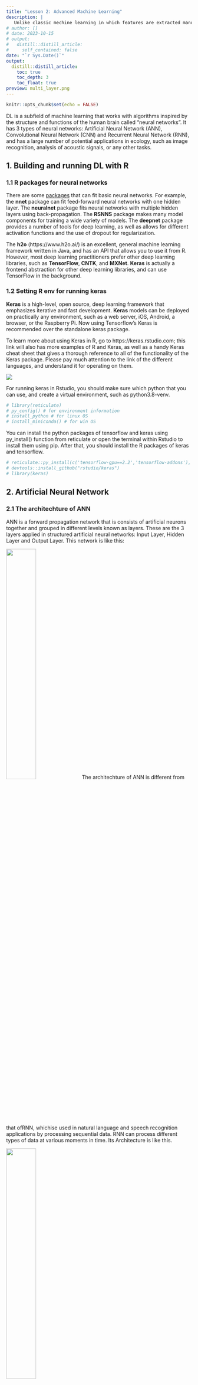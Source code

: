 ```yaml
---
title: "Lesson 2: Advanced Machine Learning"
description: |
   Unlike classic mechine learning in which features are extracted manually, deep learning (DL) can automatically extract features from data. When the amount of data is increased, DL is an effective algorithm, and gives better performance than classic machine larning. This section will guide you how to build DL with your own data.
# author: []
# date: 2023-10-15
# output:
#   distill::distill_article:
#     self_contained: false
date: "`r Sys.Date()`"
output:
  distill::distill_article:
    toc: true
    toc_depth: 3
    toc_float: true
preview: multi_layer.png
---
```



```r
knitr::opts_chunk$set(echo = FALSE)
```

DL is a subfield of machine learning that works with algorithms inspired by the structure and functions of the human brain called "neural networks". It has 3 types of neural networks: Artificial Neural Network (ANN), Convolutional Neural Network (CNN) and Recurrent Neural Network (RNN), and has a large number of potential applications in ecology, such as image recognition, analysis of acoustic signals, or any other tasks.

## 1. Building and running DL with R

### 1.1 R packages for neural networks
There are some [packages](https://subscription.packtpub.com/book/big-data-and-business-intelligence/9781788992893/1/ch01lvl1sec06/setting-up-your-r-environment) that can fit basic neural networks. For example, the **nnet** package can fit feed-forward neural networks with one hidden layer. The **neuralnet** package fits neural networks with multiple hidden layers using back-propagation. The **RSNNS** package makes many model components for training a wide variety of models. The **deepnet** package provides a number of tools for deep learning, as well as allows for different activation functions and the use of dropout for regularization.

The **h2o** (https://www.h2o.ai/) is an excellent, general machine learning framework written in Java, and has an API that allows you to use it from R. However, most deep learning practitioners prefer other deep learning libraries, such as **TensorFlow**, **CNTK**, and **MXNet**. **Keras** is actually a frontend abstraction for other deep learning libraries, and can use TensorFlow in the background. 

### 1.2 Setting R env for running keras
**Keras** is a high-level, open source, deep learning framework that emphasizes iterative and fast development. **Keras** models can be deployed on practically any environment, such as a web server, iOS, Android, a browser, or the Raspberry Pi. Now using Tensorflow’s Keras is recommended over the standalone keras package.

To learn more about using Keras in R, go to https://keras.rstudio.com; this link will also has more examples of R and Keras, as well as a handy Keras cheat sheet that gives a thorough reference to all of the functionality of the Keras package. Please pay much attention to the link of the different languages, and understand it for operating on them. 

![](r_python.png)

For running keras in Rstudio, you should make sure which python that you can use, and create a virtual environment, such as python3.8-venv.

```r
# library(reticulate)
# py_config() # for environment information
# install_python # for linux OS 
# install_miniconda() # for win OS
```

You can install the python packages of tensorflow and keras using py_install() function from reticulate or open the terminal within Rstudio to install them using pip. After that, you should install the R packages of keras and tensorflow. 

```r
# reticulate::py_install(c('tensorflow-gpu==2.2','tensorflow-addons'), pip = TRUE)
# devtools::install_github("rstudio/keras")
# library(keras)
```

## 2. Artificial Neural Network

### 2.1 The architechture of ANN
ANN is a forward propagation network that is consists of artificial neurons together and grouped in different levels known as layers. These are the 3 layers applied in structured artificial neural networks: Input Layer, Hidden Layer and Output Layer. This network is like this:

![](ANN.png){width=40% heigh=20% .external}
The architechture of ANN is different from that ofRNN, whichise used in natural language and speech recognition applications by processing sequential data. RNN can process different types of data at various moments in time. Its Architecture is like this.

![](RNN.png){width=40% heigh=20% .external}

### 2.2 Constructing ANN networks

A Keras model is the Sequential or functional class. Here we focus on the sequential model and pay attention to: 1) creating a fully-connected neural network architecture, 2) applying neural nets to regression and classification, 3) training neural nets with stochastic gradient descent, and 4) improving performance with dropout, batch normalization, and other techniques. For more details, see [the site](https://www.kaggle.com/code/ryanholbrook/a-single-neuron)

Neural networks are composed of neurons, each of which individually performs only a simple computation (see the box1). 

<div class="warning" style='padding:0.1em; background-color:#E9D8FD; color:#69337A'>
<span>
<p style='margin-top:1em; text-align:center'>
<b>Box 1: Basic knowledge of neural networks</b></p>
<p style='margin-left:1em;'>

**Single Input**

A larger network starts with a single neuron model as a baseline. Single neuron models are linear models. For example, training a model with 'sugars' as input and 'calories' as output in the dataset of [cereals](https://www.kaggle.com/datasets/crawford/80-cereals) like this.

<br>
<center>
![](linearUnit.png){width="30%"}
</center></br>

The formula for this neuron would be $y=wx+b$

**Multiple Inputs**

If we wanted to expand our model to include things like fiber or protein content, we can just add more input connections to the neuron, and multiply each input to its connection weight and then add them all together.

<br>
<center>
![](MultipleInput.png){width=30%}
</center></br>

The formula for this neuron would be  $y=w_{0}x_{0}+w_{1}x_{1}+w_{2}x_{2}+b$.
<br>
</p>
<p style='margin-bottom:1em; margin-right:1em; text-align:right; font-family:Georgia'> 
</p></span>
</div>
<br>

We can define the sequential model for allowing a neural network to "learns" by modifying the weight of each feature.

```r
# Create a network with one linear unit
#model = keras.Sequential([
#    layers.Dense(units=1, input_shape=[3])
#])
```

The first argument, units, defining how many outputs we want. In this case just predicting 'calories', so units=1. The second argument, input_shape, telling Keras the dimensions of the inputs. Setting input_shape=[3] ensures the model to accept three features as input ('sugars', 'fiber', and 'protein'). This model is now ready to be fit to training data!

We can combine and modify these single units to model more complex relationships that deep neural nets work for. Let's see the box2 to understand how we stack layers to get complex data transformations. We have some nonlinearity with activation functions (see the box2).

<div class="warning" style='padding:0.1em; background-color:#E9D8FD; color:#69337A'>
<span>
<p style='margin-top:1em; text-align:center'>
<b>Box 2: Constructing neural networks</b></p>
<p style='margin-left:1em;'>

**Layers**

We collect together linear units, and then get a dense layer through a common set of inputs. 

<br><center>
![](DenseLayer1.png){width=30%}
</center></br>

Each layer in a neural network performs relatively simple transformation. Through a deep stack of layers, a neural network can transform its inputs in more and more complex ways.

**Activation Function**

Without activation functions, neural networks can only learn linear relationships (lines and planes). So we need are activation functions to fit curves. The common activation function is the rectifier function max(0,x).

<br>
<center>
![](ReLU.png){width=40%}
</center>
</br>

When we attach the rectifier to a linear unit, we get a rectified linear unit or ReLU. Applying a ReLU activation to a linear unit means the output becomes $max(0, w * x + b)$. We stack layers inside a Sequential model, and add an activation function after the hidden layers, the network has the ability to learn more complex (non-linear) relationships in the data.

<br><center>
![](StackingLayers.png){width=50%}
</center></br>

Notice that the final (output) layer is a linear unit (meaning, no activation function). That makes this network appropriate to a regression task, where we are trying to predict some arbitrary numeric value. Other tasks (like classification) might require an activation function on the output.

</p>
<p style='margin-bottom:1em; margin-right:1em; text-align:right; font-family:Georgia'> 
</p></span>
</div>
<br>

The Sequential model we've been using will connect together a list of layers in order from first layer (input) to last layer (output). This creates a model in the above figure.

```r
#model = keras.Sequential([
    # the hidden ReLU layers
#    layers.Dense(units=4, activation='relu', input_shape=[2]),
#    layers.Dense(units=3, activation='relu'),
#    # the linear output layer 
##])
```

As for the dataset of [cereals](https://www.kaggle.com/datasets/crawford/80-cereals), we've chosen a three-layer network with over 1500 neurons. This network should be capable of learning fairly complex relationships in the data.

```r
#model = keras.Sequential([
#    layers.Dense(512, activation='relu', input_shape=[11]),
#    layers.Dense(512, activation='relu'),
#    layers.Dense(512, activation='relu'),
#    layers.Dense(1),
#])
```

### 2.3 Compiling neutral networks

Training a network model is to adjust its weights so that it can transform the features (inputs) into the target (output). If successfully train a network, its weights must represent some relationships between those features and that target (see the box3).


<div class="warning" style='padding:0.1em; background-color:#E9D8FD; color:#69337A'>
<span>
<p style='margin-top:1em; text-align:center'>
<b>Box 3: Compiling neural networks</b></p>
<p style='margin-left:1em;'>

**The Loss Function**

The loss function measures the disparity between the the target's true value and the value the model predicts. A common loss function for regression is the mean absolute error (MAE), i.e., abs(y_true - y_pred). Besides MAE, other loss functions for regression problems are the mean-squared error (MSE) or the Huber loss (both available in Keras). For classification, the common function is to measure the accuracy.

**Optimizer, minibatch and epoch**

All of the optimization algorithms used in deep learning belong to a family called stochastic gradient descent (SGD). They are iterative algorithms that train a network in steps like this:

- Sample some training data and run it through the network to make predictions.
- Measure the loss between the predictions and the true values.
- Finally, adjust the weights in a direction that makes the loss smaller.

Adam is an SGD algorithm that has an adaptive learning rate that makes it suitable for most problems without any parameter tuning. Adam is a great general-purpose optimizer. RMSpro is a good one for regression problems.

Each iteration's sample of training data is called a minibatch (often "batch"), while a complete round of the training data is called an epoch. The number of epochs you train is how many times the network will see each training example.

**Learning Rate and Batch Size**

The learning rate and the size of the minibatches are the two parameters that have the largest effect on how the SGD training proceeds.  

</p>
<p style='margin-bottom:1em; margin-right:1em; text-align:right; font-family:Georgia'> 
</p></span>
</div>
<br>

After understanding these things, we should compile the squential model with the optimizer and loss function.


```r
#model.compile(
#    optimizer='adam',
#    loss='mae',
#)
```

Now we're ready to start the training! We've told Keras to feed the optimizer 256 rows of the training data at a time (the batch_size) and to do that 10 times all the way through the dataset (the epochs).

```r
#history = model.fit(
#    X_train, y_train,
#    validation_data=(X_valid, y_valid),
#    batch_size=256,
#    epochs=10,
#)
```

### 2.4 Improving network models

**Capacity**: A model's capacity refers to the size and complexity of the patterns it is able to learn. For neural networks, this is largely determined by how many neurons it has and how they are connected together. If it appears that your network is underfitting data, you should try increasing its capacity.

You can increase the capacity of a network either by making it wider (more units to existing layers) or by making it deeper (adding more layers). Wider networks have an easier time learning more linear relationships, while deeper networks prefer more nonlinear ones. Which is better just depends on the dataset.


```r
#model = keras.Sequential([
#    layers.Dense(16, activation='relu'),
#    layers.Dense(1),
#])

#wider = keras.Sequential([
#    layers.Dense(32, activation='relu'),
#    layers.Dense(1),
#])

#deeper = keras.Sequential([
#    layers.Dense(16, activation='relu'),
#    layers.Dense(16, activation='relu'),
#    layers.Dense(1),
#])
```


**Early Stopping**: Keras keeps a history of the training and validation loss over the epochs. We'll examine the learning curves for evidence of underfitting and overfitting for correcting it (see the box4).

<div class="warning" style='padding:0.1em; background-color:#E9D8FD; color:#69337A'>
<span>
<p style='margin-top:1em; text-align:center'>
<b>Box 4: Improving neural networks</b></p>
<p style='margin-left:1em;'>

**Learning Curves**

When we train a model we've been plotting the loss on the training set epoch by epoch. To this we'll add a plot the validation data too. These plots we call the learning curves.

<center>
![](LearnCurve.png){width=40%}
</center>

When a model learns signal both curves go down, but when it learns noise a gap is created in the curves. You should create models that minimize the size of the gap.

**Early Stopping**

When a model is too eagerly learning noise, the validation loss may start to increase during training. To prevent this, we can simply stop the training whenever it seems the validation loss isn't decreasing anymore. Interrupting the training this way is called early stopping.

<center>
![](StopPoint.png){width=40%}
</center>

Once we detect that the validation loss is starting to rise again, we can reset the weights back to where the minimum occured. This ensures that the model won't continue to learn noise and overfit the data.

</p>
<p style='margin-bottom:1em; margin-right:1em; text-align:right; font-family:Georgia'> 
</p></span>
</div>
<br>

In Keras, we include early stopping in our training through a callback. A callback is just a function you want run every so often while the network trains. The early stopping callback will run after every epoch.

```r
#early_stopping = callbacks.EarlyStopping(
#    min_delta=0.001, # minimium amount of change to count as an improvement
#    patience=20, # how many epochs to wait before stopping
#    restore_best_weights=True,
#)
```

**Special layers**: There are some special layers that do not contain any neurons, but that they are added prevent overfitting and stabilize training. See the box5

<div class="warning" style='padding:0.1em; background-color:#E9D8FD; color:#69337A'>
<span>
<p style='margin-top:1em; text-align:center'>
<b>Box 5: Adding special layers</b></p>
<p style='margin-left:1em;'>

**Dropout**

We randomly drop out some fraction of a layer's input units every step of training, making it much harder for the network to learn those spurious patterns in the training data. Instead, it has to search for broad, general patterns, whose weight patterns tend to be more robust. If you're familiar with random forests as an ensemble of decision trees, it's the same idea.

<center>
![](Dropout.gif){width=40%}
</center>

**Batch Normalization**

It's generally a good idea to put all of your data on a common scale. If it's good to normalize the data before it goes into the network, maybe normalizing inside the network would be better! This special kind of layer can do this. A batch normalization layer looks at each batch as it comes in, first normalizing the batch with its own mean and standard deviation, and then putting the data on a new scale with two trainable rescaling parameters.

Batch normalization is another special layer, which can help correct training that is slow or unstable. 

</p>
<p style='margin-bottom:1em; margin-right:1em; text-align:right; font-family:Georgia'> </p></span>
</div>
<br>

In Keras, the dropout rate argument rate defines what percentage of the input units to shut off. Put the Dropout layer just before the layer you want the dropout applied to:

```r
#keras.Sequential([
#    # ...
#    layers.Dropout(rate=0.3), # apply 30% dropout to the next layer
#    layers.Dense(16),
#    # ...
#])
```
As for batch normalization layers, you can put it after a layer...

```r
#layers.Dense(16, activation='relu'),
#layers.BatchNormalization(),
```

... or between a layer and its activation function:

```r
#layers.Dense(16),
#layers.BatchNormalization(),
#layers.Activation('relu'),
```
And if you add it as the first layer of your network it can act as a kind of adaptive preprocessor, standing in for something like Sci-Kit Learn's StandardScaler.

### 2.5 Examples of ANN 

You are suggested to visit [the site](https://rpubs.com/Nilafhiosagam/541333) or [another site](https://www.kaggle.com/code/yashgyy/deep-learning-with-r-keras-iris-dataset)

<!-- Generally, the Keras script for ANN probably looked like this. -->

<!-- ```{r} -->
<!-- # # Load entire dataset -->
<!-- # # Design model -->
<!-- # model = Sequential() -->
<!-- # [...] # Your architecture -->
<!-- # model.compile() -->
<!-- # # Train model on your dataset -->
<!-- # model.fit(x=X, y=y) -->
<!-- ``` -->

<!-- **Step 1: Checking and setting environment** -->

<!-- Please checking your Rstudio whether it runs in a virtural environment by opening the terminal in Rstudio. If not, doing the following things step-by-step and then examining it again. -->

<!-- ```{r echo=TRUE} -->
<!-- # rm(list = ls()) -->
<!-- # install.packages("reticulate") -->
<!-- # reticulate::py_config() -->
<!-- # reticulate::py_install(c('tensorflow-gpu==2.2','tensorflow-addons'), pip = TRUE) -->
<!-- # library(keras) -->
<!-- ``` -->
<!-- Then loading the data and doing some pre-process them. -->

<!-- **Sept 2: Load iris data and pre-process them** -->

<!-- ```{r echo=TRUE} -->
<!-- # library(tidyverse) -->
<!-- # library(datasets) -->
<!-- # data(iris) -->
<!-- ``` -->
<!-- keras working with a matrix, which elements are the same type, while the targets are factors, the rest is numeric. Use as.numeric() to convert the data to numbers -->

<!-- ```{r echo=TRUE} -->
<!-- # iris[,5] <- as.numeric(iris[,5]) -1 # Transfer the target into numbers, and all -1 for 0, 1, and 2 -->
<!-- # iris <- as.matrix(iris) # Turn `iris` into a matrix -->
<!-- # dimnames(iris) <- NULL # Set iris `dimnames` to `NULL`, that is, just a matrix -->
<!-- ``` -->

<!-- The data are then split into training and test sets by running the following code -->

<!-- ```{r echo=TRUE} -->
<!-- set.seed(1234) -->
<!-- ind <- sample(2, nrow(iris), replace=TRUE, prob=c(0.7, 0.3)) # Sample size "2" means two sets of 1 and 2, sample with replacement -->

<!-- xtrain <- iris[ind==1, 1:4] # Split the features -->
<!-- xtest <- iris[ind==2, 1:4] -->
<!-- ytrain <- iris[ind==1, 5] # Split the targets -->
<!-- ytest <- iris[ind==2, 5] -->
<!-- ``` -->

<!-- For multi-class classification with neural networks, transforming the targets from vector value (0,1,2) to matrix with a boolean for each class -->

<!-- ```{r echo=TRUE} -->
<!-- # trainLabels <- to_categorical(ytrain) # One hot encode training target values -->
<!-- # testLabels <- to_categorical(ytest) # One hot encode test target values -->
<!-- # print(testLabels) # Print out the iris.testLabels to double check the result -->
<!-- ``` -->

<!-- **Step 3: Constructing model and training the model** -->

<!-- Initializing a sequential model that is fully connected, with an activation functions -->

<!-- ```{r echo=TRUE} -->
<!-- # model <- keras_model_sequential() # Initialize a sequential model -->
<!-- # model %>% # Add layers to the model: 4 columns -->
<!-- #   layer_dense(units = 8, activation = 'relu', input_shape = c(4)) %>%  -->
<!-- #   layer_dense(units = 3, activation = 'softmax') -->
<!-- # summary(model) # Print a summary of a model -->
<!-- ``` -->

<!-- With two arguments of optimizer and loss, compiling and fitting the model to training data -->

<!-- ```{r echo=TRUE} -->
<!-- # model %>% compile( # Compile the model -->
<!-- #   loss = 'categorical_crossentropy', # binary classes use binary_crossentropy -->
<!-- #   optimizer = 'adam', # can use Stochastic Gradient Descent (SGD) and RMSprop -->
<!-- #   metrics = 'accuracy' #  for a regression use MSE. -->
<!-- # ) -->
<!-- ``` -->

<!-- After that, training the model. -->

<!-- ```{r echo=TRUE} -->
<!-- # history <- model %>% fit( # Store the fitting history in `history`  -->
<!-- #   xtrain,  -->
<!-- #   trainLabels,  -->
<!-- #   epochs = 200, -->
<!-- #   batch_size = 5,  -->
<!-- #   validation_split = 0.2 -->
<!-- # ) -->
<!-- #  -->
<!-- # plot(history) # Plot the history -->
<!-- ``` -->

<!-- **Step 4: Evaluating the model** -->
<!-- Visualizing the training history to make two separate, one for the model loss and another for its model accuracy -->

<!-- ```{r echo=TRUE} -->
<!-- # plot(history$metrics$loss, main="Model Loss", xlab = "epoch",  -->
<!-- #      ylab="loss", col="blue", type="l") # Plot the model loss of the training data -->
<!-- # lines(history$metrics$val_loss, col="green") # Plot the model loss of the validation data -->
<!-- # legend("topright", c("train","test"), col=c("blue", "green"), lty=c(1,1)) # Add legend -->
<!-- #  -->
<!-- # plot(history$metrics$acc, main="Model Accuracy", xlab = "epoch", ylab="accuracy", col="blue", type="l") # Plot the accuracy of the training data  -->
<!-- # lines(history$metrics$val_acc, col="green") # Plot the accuracy of the validation data -->
<!-- # legend("bottomright", c("train","test"), col=c("blue", "green"), lty=c(1,1)) # Add Legend -->
<!-- ``` -->

<!-- **Step 5: prediction with test data** -->
<!-- Using the model to predict the labels for the test set. As for the multi-class classification with softmax, model %>% predict(x) %>% k_argmax(). As for binary classification with sigmoid, model %>% predict(x) %>% >(0.5) %>% k_cast("int32") -->

<!-- ```{r echo=TRUE} -->
<!-- # classes <- model %>%  -->
<!-- #   predict(xtest, batch_size = 28) %>%  -->
<!-- #   k_argmax() # get the max possibility of a specific class -->
<!-- # table(ytest, as.vector(classes)) # Confusion matrix -->
<!-- # score <- model %>% evaluate(xtest, testLabels, batch_size = 128) # Evaluate on test data and labels -->
<!-- # print(score) # Print the score -->
<!-- ``` -->

<!-- **Step 6: Fine-tuning model** -->

<!-- Adjusting the number of layers and hidden units as well as the number of epochs or the batch size to improve the model. -->

<!-- ```{r echo=TRUE} -->
<!-- # model2 <- keras_model_sequential() # Initialize the sequential model -->
<!-- # model2 %>% # Adding layers to model -->
<!-- #   layer_dense(units = 8, activation = 'relu', input_shape = c(4)) %>%  -->
<!-- #   layer_dense(units = 5, activation = 'relu') %>%  -->
<!-- #   layer_dense(units = 3, activation = 'softmax') -->
<!-- #  -->
<!-- # model2 %>% compile(# Compile the model -->
<!-- #   loss = 'categorical_crossentropy', -->
<!-- #   optimizer = 'adam', -->
<!-- #   metrics = 'accuracy' -->
<!-- # ) -->
<!-- #  -->
<!-- # model2 %>% fit(# Fit the model to the data -->
<!-- #   xtrain, trainLabels,  -->
<!-- #   epochs = 200, batch_size = 5,  -->
<!-- #   validation_split = 0.2 -->
<!-- # ) -->
<!-- #  -->
<!-- # score2 <- model2 %>%  -->
<!-- #   evaluate(xtest, testLabels, batch_size = 128)# Evaluate the model -->
<!-- # print(score2) # Print the score -->
<!-- ``` -->

<!-- By reducing or adding hidden units to model for improving the model, like this. -->

<!-- ```{r echo=TRUE} -->
<!-- # model3 <- keras_model_sequential() # Initialize a sequential model -->
<!-- # model3 %>% # Add layers to model -->
<!-- #   layer_dense(units = 28, activation = 'relu', input_shape = c(4)) %>%  -->
<!-- #   layer_dense(units = 3, activation = 'softmax') -->
<!-- #  -->
<!-- # model3 %>% compile(# Compile the model -->
<!-- #   loss = 'categorical_crossentropy', -->
<!-- #   optimizer = 'adam', -->
<!-- #   metrics = 'accuracy' -->
<!-- # ) -->
<!-- #  -->
<!-- # model3 %>% fit(# Fit the model to the data -->
<!-- #   xtrain, trainLabels,  -->
<!-- #   epochs = 200, batch_size = 5,  -->
<!-- #   validation_split = 0.2 -->
<!-- # ) -->
<!-- #  -->
<!-- # score3 <- model3 %>%  -->
<!-- #   evaluate(xtest, testLabels, batch_size = 128) # Evaluate the model -->
<!-- #  -->
<!-- # print(score3) # Print the score -->
<!-- ``` -->

<!-- **Step 7: Saving and Loading the best Model** -->

<!-- You can save and reload the model, and even deploy them on other platforms  -->

<!-- ```{r echo=TRUE} -->
<!-- # save_model_hdf5(model, "results/my_model.h5") -->
<!-- # model <- load_model_hdf5("results/my_model.h5") -->
<!-- ``` -->

<!-- #### 2.5.2 Runing DL for regression -->

<!-- Building a regression model using deep learning algorithm, please refer to [the site](https://tensorflow.rstudio.com/tutorials/keras/regression). It also follows these steps. -->

<!-- **Step 1: Checking the environment and loading packages** -->

<!-- ```{r echo=TRUE} -->
<!-- # rm(list = ls()) -->
<!-- # library(tensorflow) # loading the the four packages -->
<!-- # library(keras) -->
<!-- # library(tidyverse) -->
<!-- # library(tidymodels) -->
<!-- ``` -->

<!-- **Step 2: Loading data and pre-process** -->

<!-- Loading the data from a website and then clearning them for further analysis. -->

<!-- ```{r echo=TRUE} -->
<!-- # url <- "http://archive.ics.uci.edu/ml/machine-learning-databases/auto-mpg/auto-mpg.data" # loading the data from a URL -->
<!-- # col_names <- c("mpg","cylinders","displacement","horsepower","weight", -->
<!-- #                "acceleration","model_year", "origin","car_name") -->
<!-- # raw_dataset <- read.table( -->
<!-- #   url, -->
<!-- #   header = T, -->
<!-- #   col.names = col_names, -->
<!-- #   na.strings = "?" -->
<!-- # ) -->
<!-- #  -->
<!-- # dataset <- raw_dataset %>% select(-car_name) -->
<!-- #  -->
<!-- # # cleaning the data -->
<!-- # lapply(dataset, function(x) sum(is.na(x))) %>% str() # Drop those rows with NA -->
<!-- # dataset <- na.omit(dataset) -->
<!-- #  -->
<!-- # dataset <- recipe(mpg ~ ., dataset) %>%  # one-hot encode for the original column  -->
<!-- #   step_num2factor(origin, levels = c("USA", "Europe", "Japan")) %>% -->
<!-- #   step_dummy(origin, one_hot = TRUE) %>% # using step_dummy(one_hot = FALSE) for binary -->
<!-- #   prep() %>% # update the recipe -->
<!-- #   bake(new_data = NULL) # view preProcessing data  -->
<!-- #  -->
<!-- # glimpse(dataset) -->
<!-- ``` -->

<!-- Splitting the data into training and test sets, and separating features from labels. Using train set for building model and test set for evaluation of model. -->

<!-- ```{r echo=TRUE} -->
<!-- # split <- initial_split(dataset, 0.8) -->
<!-- # train_dataset <- training(split) -->
<!-- # test_dataset <- testing(split)  -->
<!-- ``` -->

<!-- Reviewing the distribution of a few pairs of columns from the training set, then you may normalize the features and do some conversion of targets. There are lots of things that should be considered. -->

<!-- ```{r echo=TRUE} -->
<!-- # train_dataset %>% -->
<!-- #   select(mpg, cylinders, displacement, weight) %>% -->
<!-- #   GGally::ggpairs() # help identifying the correlations among variables -->
<!-- #  -->
<!-- # skimr::skim(train_dataset) # an alternative to summary() # Note each feature covers a very different range -->
<!-- #  -->
<!-- # # Split features from labels and normalizing feature values of train set -->
<!-- # train_features <- train_dataset %>% select(-mpg) -->
<!-- # test_features <- test_dataset %>% select(-mpg) -->
<!-- #  -->
<!-- # train_labels <- train_dataset %>% select(mpg) -->
<!-- # test_labels <- test_dataset %>% select(mpg) -->
<!-- #  -->
<!-- # # see the different of each feature range and possibly skipping the step -->
<!-- # # my_skim <- skimr::skim_with(numeric = skimr::sfl(mean, sd)) # self-defining summary -->
<!-- # # train_dataset %>% -->
<!-- # #   select(where(~is.numeric(.x))) %>% -->
<!-- # #   pivot_longer( -->
<!-- # #     cols = everything(), names_to = "variable", values_to = "values") %>% -->
<!-- # #   group_by(variable) %>% -->
<!-- # #   summarise(mean = mean(values), sd = sd(values)) -->
<!-- #  -->
<!-- # normalizer <- layer_normalization(axis = -1L) # feature values transferred to the range [0,1] -->
<!-- # normalizer %>% adapt(as.matrix(train_features)) -->
<!-- # print(normalizer$mean) -->
<!-- #  -->
<!-- # # first <- as.matrix(train_features[1,]) -->
<!-- # # cat('First example:', first) -->
<!-- # # cat('Normalized:', as.matrix(normalizer(first))) -->

<!-- # # Normalizing the 'horsepower' input feature  -->
<!-- # horsepower <- matrix(train_features$horsepower) # creating a matrix of the feature -->
<!-- # horsepower_normalizer <- layer_normalization(input_shape = shape(1), axis = NULL) -->
<!-- # horsepower_normalizer %>% adapt(horsepower) -->
<!-- ``` -->

<!-- **Step 3: Building and evaluating linear Model ** -->

<!-- First, building a linear regression with different conditions. First, building a linear regression between 'mpg' and 'horsepower', i.e., for 1 output. -->

<!-- ```{r echo=TRUE} -->
<!-- # horsepower_model <- keras_model_sequential() %>% -->
<!-- #   horsepower_normalizer() %>% -->
<!-- #   layer_dense(units = 1) -->
<!-- # # summary(horsepower_model) -->
<!-- # # Using the untrained model on the first 10 ‘horsepower’ values -->
<!-- # # predict(horsepower_model, horsepower[1:10,]) -->

<!-- # Configuring the training procedure with keras's compile(). -->
<!-- # horsepower_model %>% compile( -->
<!-- #   optimizer = optimizer_adam(learning_rate = 0.1), -->
<!-- #   loss = 'mean_absolute_error' # to be optimized -->
<!-- # ) -->

<!-- # Executing to train a model for 100 epochs -->
<!-- # history <- horsepower_model %>% fit( -->
<!-- #   as.matrix(train_features$horsepower), -->
<!-- #   as.matrix(train_labels), -->
<!-- #   epochs = 100, -->
<!-- #   verbose = 0, # Suppress logging -->
<!-- #   validation_split = 0.2 # validation on 20% of the training data -->
<!-- # ) -->
<!-- # plot(history) # Visualizing the model’s training progress  -->

<!-- # Collecting the results on the test set -->
<!-- # test_results <- list() -->
<!-- # test_results[["horsepower_model"]] <- horsepower_model %>% evaluate( -->
<!-- #   as.matrix(test_features$horsepower), -->
<!-- #   as.matrix(test_labels), -->
<!-- #   verbose = 0 -->
<!-- # ) -->
<!-- # test_results -->
<!-- ``` -->

<!-- Second, building a linear regression with multiple inputs -->

<!-- ```{r echo=TRUE} -->
<!-- # # Constructing a linear regression Model -->
<!-- # linear_model <- keras_model_sequential() %>% -->
<!-- #   normalizer() %>% -->
<!-- #   layer_dense(units = 1) -->

<!-- # summary(horsepower_model) -->
<!-- # Using the untrained model on the first 10 ‘horsepower’ values               -->
<!-- # predict(linear_model, as.matrix(train_features[1:10, ])) -->
<!-- # linear_model$layers[[2]]$kernel -->

<!-- # # configuring the training procedure -->
<!-- # linear_model %>% compile( -->
<!-- #   optimizer = optimizer_adam(learning_rate = 0.1), -->
<!-- #   loss = 'mean_absolute_error' -->
<!-- # ) -->

<!-- # # executing to train a model for 100 epochs -->
<!-- # history <- linear_model %>% fit( -->
<!-- #   as.matrix(train_features), -->
<!-- #   as.matrix(train_labels), -->
<!-- #   epochs = 100, -->
<!-- #   verbose = 0, -->
<!-- #   validation_split = 0.2 -->
<!-- # ) -->

<!-- # # Visualizing the model’s training progress  -->
<!-- # plot(history)  -->
<!-- #  -->
<!-- # # Collecting the results on the test set -->
<!-- # test_results[['linear_model']] <- linear_model %>% -->
<!-- #   evaluate( -->
<!-- #     as.matrix(test_features), -->
<!-- #     as.matrix(test_labels), -->
<!-- #     verbose = 0 -->
<!-- #   ) -->
<!-- ``` -->

<!-- Third, building a deep neural network (DNN) regression with a single input -->

<!-- ```{r echo=TRUE} -->
<!-- # # Normalizing the 'horsepower' input feature  -->
<!-- # horsepower <- matrix(train_features$horsepower) # creating a matrix of the feature -->
<!-- # horsepower_normalizer <- layer_normalization(input_shape = shape(1), axis = NULL) -->
<!-- # horsepower_normalizer %>% adapt(horsepower) -->
<!-- #  -->
<!-- # # Constructing a linear regression Model for 1 output -->
<!-- # dnn_horsepower_model <- keras_model_sequential() %>% -->
<!-- #   horsepower_normalizer() %>% -->
<!-- #   layer_dense(64, activation = 'relu') %>% -->
<!-- #   layer_dense(64, activation = 'relu') %>% -->
<!-- #   layer_dense(1) -->
<!-- #  -->
<!-- # # configuring the training procedure with keras's compile() -->
<!-- # dnn_horsepower_model %>% compile( -->
<!-- #   optimizer = optimizer_adam(learning_rate = 0.1), -->
<!-- #   loss = 'mean_absolute_error' # to be optimized -->
<!-- # ) -->
<!-- #  -->
<!-- # # executing to train a model for 100 epochs -->
<!-- # history <- dnn_horsepower_model %>% fit( -->
<!-- #   as.matrix(train_features$horsepower), -->
<!-- #   as.matrix(train_labels), -->
<!-- #   epochs = 100, -->
<!-- #   verbose = 0,  -->
<!-- #   validation_split = 0.2  -->
<!-- # ) -->
<!-- #  -->
<!-- # # Visualizing the model’s training progress  -->
<!-- # plot(history)  -->
<!-- #  -->
<!-- # # Collecting the results on the test set -->
<!-- # test_results[["dnn_horsepower_model"]] <- dnn_horsepower_model %>% evaluate( -->
<!-- #   as.matrix(test_features$horsepower), -->
<!-- #   as.matrix(test_labels), -->
<!-- #   verbose = 0 -->
<!-- # ) -->

<!-- ``` -->

<!-- Forth, building a deep neural network (DNN) regression with multiple inputs -->

<!-- ```{r echo=TRUE} -->
<!-- # # Normalizing the input features  -->
<!-- # # normalizer <- layer_normalization(axis = -1L) # feature values transferred to the range [0,1] -->
<!-- # # normalizer %>% adapt(as.matrix(train_features)) -->
<!-- #  -->
<!-- # # Constructing a linear regression Model -->
<!-- # dnn_model <- keras_model_sequential() %>% -->
<!-- #   normalizer() %>% -->
<!-- #   layer_dense(64, activation = 'relu') %>% -->
<!-- #   layer_dense(64, activation = 'relu') %>% -->
<!-- #   layer_dense(1) -->
<!-- #  -->
<!-- # # configuring the training procedure -->
<!-- # dnn_model %>% compile( -->
<!-- #   optimizer = optimizer_adam(learning_rate = 0.1), -->
<!-- #   loss = 'mean_absolute_error' -->
<!-- # ) -->
<!-- #  -->
<!-- # # executing to train a model for 100 epochs -->
<!-- # history <- dnn_model %>% fit( -->
<!-- #   as.matrix(train_features), -->
<!-- #   as.matrix(train_labels), -->
<!-- #   epochs = 100, -->
<!-- #   verbose = 0, -->
<!-- #   validation_split = 0.2 -->
<!-- # ) -->
<!-- # # Visualizing the model’s training progress  -->
<!-- # plot(history)  -->
<!-- #  -->
<!-- # # Collecting the results on the test set -->
<!-- # test_results[['dnn_model']] <- dnn_model %>% -->
<!-- #   evaluate( -->
<!-- #     as.matrix(test_features), -->
<!-- #     as.matrix(test_labels), -->
<!-- #     verbose = 0 -->
<!-- #   ) -->
<!-- #  -->
<!-- # sapply(test_results, function(x) x) -->
<!-- ``` -->

<!-- **Step 4: Make predictions**  -->

<!-- ```{r echo=TRUE} -->
<!-- # # make prediction on the test set -->
<!-- # test_predictions <- predict(dnn_model, as.matrix(test_features)) -->
<!-- # ggplot(data.frame(pred = as.numeric(test_predictions), mpg = test_labels$mpg)) + -->
<!-- #   geom_point(aes(x = pred, y = mpg)) + -->
<!-- #   geom_abline(intercept = 0, slope = 1, color = "blue") -->
<!-- #  -->
<!-- # # check the error distribution -->
<!-- # qplot(test_predictions - test_labels$mpg, geom = "density") -->
<!-- # error <- test_predictions - test_labels -->
<!-- ``` -->

<!-- **Step 5: saving the model and reloading it** -->

<!-- ```{r echo=TRUE} -->
<!-- # save_model_tf(dnn_model, 'results/dnn_model1.h5') -->
<!-- # reloaded <- load_model_tf('results/dnn_model1') -->
<!-- #  -->
<!-- # test_results[['reloaded']] <- reloaded %>% evaluate( -->
<!-- #   as.matrix(test_features), -->
<!-- #   as.matrix(test_labels), -->
<!-- #   verbose = 0 -->
<!-- # ) -->
<!-- ``` -->

## 3. Convolutional Neural Network 

### 3.1 The architecture of CNN
CNN is designed for image recognition. They can capture the spatial characteristics of an image. They work in a way like this. 

![Figure from https://serokell.io/blog/introduction-to-convolutional-neural-networks](convolutionNN.png){width=100% heigh=200% .external}
The architectures contain three kinds of layers: convolutional layer, pooling layer, and fully-connected layer. For details about how each layer works, see [here](https://serokell.io/blog/introduction-to-convolutional-neural-networks), as well as [others](https://stanford.edu/~shervine/teaching/cs-230/cheatsheet-convolutional-neural-networks).

### 3.2 Basic conception of CNN

There is much information about CNN conception. You can watch [this video](https://www.youtube.com/watch?v=__6WSqmlJRk&t=10s).

#### 3.2.1 Convolution on an image

Let's take a look this imagine. It has 8x8 pixels, the values of which range from 0 to 255, representing black and white, respectively. For convolution on the imagine, see the box1. 

<div class="warning" style='padding:0.1em; background-color:#E9D8FD; color:#69337A'>
<span>
<p style='margin-top:1em; text-align:center'>
<b>Box 6: Convoluting on an imagine</b></p>
<p style='margin-left:1em;'>

**convolution operation**: Convolution is a fundamental operation in image processing because it is a highly effective way to extract features and filter noise from images. The convolution operation involves sliding the filter over the image, computing the dot product between the filter and the corresponding image pixels at each position, and assigning the result to the central pixel of the filter.

<br>
<center>
![](convollayer.png){width=80%}
</center>
</br>
You can use multiple filters extract pixel values for getting multiple feature maps, other than only one.

<br>
<center>
![](convollayer2.png){width=80%}
</center>
</br>

If convolution on a color image (i.e., RGB, three channels), you should select a filter with same channels to combined their values for a feature map like this.

<br>
<center>
![](convollayer3.png){width=80%}
</center>
</br>

For the convolution operation, you should notice the padding and stride. Padding and stride are two techniques used to improve convolutions operations and make the more efficient. 

**padding**: CNNs commonly use convolution filters with odd height and width values, such as 1, 3, 5, or 7 to  avoid undesirable shrinkage of original imagines.

<br>
<center>
![](padding.png){width=80%}
</center>
</br>

**stride**: The amount of movement between applications of the filter to the input image is referred to as the stride. The stride of the filter on the input image can be used to downsample the size of the output feature map.

<br>
<center>
![](stride.png){width=80%}
</center>
</br>

</p>
<p style='margin-bottom:1em; margin-right:1em; text-align:right; font-family:Georgia'> </p></span>
</div>
<br>

#### 3.2.2 Pooling operation

After extracting features with filters, you can reduce data dimension and emphasize features by pooling layers (see the box7).

<div class="warning" style='padding:0.1em; background-color:#E9D8FD; color:#69337A'>
<span>
<p style='margin-top:1em; text-align:center'>
<b>Box 7: Pooling on a feature map</b></p>
<p style='margin-left:1em;'>

**pooling operation**: The pooling operation involves sliding a two-dimensional filter over each feature map and summarizing the features lying within the region covered by the filter.  This makes the model more robust to variations in the position of the features in the input image. 

<br>
<center>
![](poolinglayer.png){width=80%}
</center>
</br>

</p>
<p style='margin-bottom:1em; margin-right:1em; text-align:right; font-family:Georgia'> </p></span>
</div>
<br>

#### 3.2.3 Flattening and activation functions

After convolution and pooling steps, we are literally going to flatten our pooled feature map into a column like in the image below to feed ANN later on.

<div class="warning" style='padding:0.1em; background-color:#E9D8FD; color:#69337A'>
<span>
<p style='margin-top:1em; text-align:center'>
<b>Box 8: Flattening for a columon</b></p>
<p style='margin-left:1em;'>

Basically, flattening just takes the numbers row by row, and put them into this one long column.

<br>
<center>
![](flatteninglayer.png){width=80%}
</center>
</br>

**Activation function**: First note that the hidden and output layers usually have activation functions such as sigmoid, tanh, ReLU, identity, etc. Activation functions in hidden layers are usually nonlinear, e.g. ReLU (rectified linear unit), which is a piecewise linear function that introduces the most simple nonlinearity. ReLU  Those in an output layer used are linear function g(z)=z, such as softmax.  

<br>
<center>
![](activation.png){width=60%}
</center>
</br>

</p>
<p style='margin-bottom:1em; margin-right:1em; text-align:right; font-family:Georgia'> </p></span>
</div>
<br>

### 3.3 An example of defining and training CNN Model
#### 3.3.1 Designing CNN model

Now there have some pictures of animals with dogs, cats and loans. There are many architectures for image classification, one of the most popular being convolutional neural networks (CNNs). CNNs are especially effective at image classification because they are able to automatically learn the spatial hierarchies of features, such as edges, textures, and shapes, which are important for recognizing objects in images.

We define the CNN architecture using the Keras library. The model will consist of several convolutional layers followed by max pooling layers, and a fully connected layer with a softmax activation function (see the box9).

<div class="warning" style='padding:0.1em; background-color:#E9D8FD; color:#69337A'>
<span>
<p style='margin-top:1em; text-align:center'>
<b>Box 9: Designing a CNN model</b></p>
<p style='margin-left:1em;'>

Here is a CNN architecture for the classification of animal picture.
<br>
<center>
![](imageclass.png){width=90%}

![](imageclass2.png){width=90%}
<center>
</br>
</p>
<p style='margin-bottom:1em; margin-right:1em; text-align:right; font-family:Georgia'> </p></span>
</div>
<br>

#### 3.3.2 Defining and training CNN model

For the code, please visit [the website](https://github.com/Metalesaek/image-classification)

## 4. The application of DL to ecology

- **Prediction of farmland fertility**: The networks receive images from satellites like LSAT and can use this information to classify lands based on their level of cultivation. Consequently, this data can be used for making predictions about the fertility level of the grounds or developing a strategy for the optimal use of farmland.

- **Topological analysis**: A key aim of ecosystem analysis is to determine how stable an ecosystem is, and how it might react to environmental change. Therefore, a large amount of research has been concerned with determining the stability of ecosystems using theoretical techniques. These ideas were introduced by Elton, who described a community matrix M of size n × n for which the (i, j)-th entry represents the impact that a species h has on another species j around an equilibrium point of some unobserved dynamical system. This allowed stability analysis techniques from dynamical systems literature to be used, where a system is considered stable to small perturbations if the eigenvalues λ of M all have negative real parts. The original study was concerned with random community matrices, but the same ideas have since been refined and applied to realistic community matrices. This area of research has been used to contribute to the ongoing debate about the relationship between biodiversity and ecosystem stability.

- **Species importance metrics**: It is often of interest to ecologists which species are the most influential within their ecosystem. These species are known as keystone species. This has consequences in conservation, since the loss of a keystone species could lead to the collapse of an entire ecosystem. Traditionally, keystone species were identified from their natural history, but it is often difficult to experimentally verify this. This has led to the introduction of graph-theoretic species importance metrics which aim to discover keystone species by considering the topology of the network.

- **Network structure prediction**: Machine learning algorithms are able to discover patterns in data, and use those patterns to make predictions about previously unseen data samples. This had led to widespread use of ML in many different domains to automate laborious tasks which are expensive in terms of both time and money. Ecological networks are generally constructed in such ways, and therefore it is highly desirable to develop machine learning algorithms which automate the process. In addition,mMissing link prediction - as the name suggests - is the problem of predicting which links are missing from a network. There is a wealth of literature in network analysis concerning this problem and its applications to a range of complex networks. Recently, attention has turned to the problem of link prediction in the context of ecological networks. This has immediately useful practical applications in ecology. The randomness present in an ecosystem makes it unlikely that all actual interactions are observed when collecting data to construct ecological networks. Therefore, the use of link prediction algorithms could help ecologists to discover actual unobserved interactions when used in conjunction with traditional ecological network construction methods.